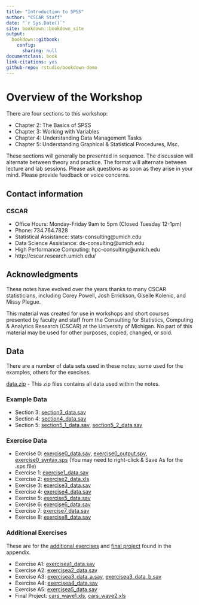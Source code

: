 ```yaml
---
title: "Introduction to SPSS"
author: "CSCAR Staff"
date: "`r Sys.Date()`"
site: bookdown::bookdown_site
output:
  bookdown::gitbook:
    config:
      sharing: null
documentclass: book
link-citations: yes
github-repo: rstudio/bookdown-demo
---
```




# Overview of the Workshop

There are four sections to this workshop:

- Chapter 2: The Basics of SPSS
- Chapter 3: Working with Variables
- Chapter 4: Understanding Data Management Tasks
- Chapter 5: Understanding Graphical & Statistical Procedures, Msc.

These sections will generally be presented in sequence. The discussion
will alternate between theory and practice. The format will alternate
between lecture and lab sessions. Please ask questions as soon as they
arise in your mind. Please provide feedback or voice concerns.

## Contact information

### CSCAR

- Office Hours: Monday-Friday 9am to 5pm (Closed Tuesday 12-1pm)
- Phone: 734.764.7828
- Statistical Assistance: stats-consulting@umich.edu
- Data Science Assistance: ds-consulting@umich.edu
- High Performance Computing: hpc-consulting@umich.edu
- http://cscar.research.umich.edu/

## Acknowledgments

These notes have evolved over the years thanks to many CSCAR
statisticians, including Corey Powell, Josh Errickson, Giselle
Kolenic, and Missy Plegue.

This material was created for use in workshops and short courses
presented by faculty and staff from the Consulting for Statistics,
Computing \& Analytics Research (CSCAR) at the University of
Michigan. No part of this material may be used for other purposes,
copied, changed, or sold.

## Data

There are a number of data sets used in these notes; some used for the examples, others for the execises.

[data.zip](https://github.com/CSCAR/workshop-spss/raw/master/data/data.zip) - This zip files contains all data used within the notes.

### Example Data

- Section 3: [section3_data.sav](https://github.com/CSCAR/workshop-spss/raw/master/data/section3_data.sav)
- Section 4: [section4_data.sav](https://github.com/CSCAR/workshop-spss/raw/master/data/section4_data.sav)
- Section 5: [section5_1_data.sav](https://github.com/CSCAR/workshop-spss/raw/master/data/section5_1_data.sav), [section5_2_data.sav](https://github.com/CSCAR/workshop-spss/raw/master/data/section5_2_data.sav)

### Exercise Data

- Exercise 0: [exercise0_data.sav](https://github.com/CSCAR/workshop-spss/raw/master/data/exercise0/exercise0_data.sav),
[exercise0_output.spv](https://github.com/CSCAR/workshop-spss/raw/master/data/exercise0/exercise0_output.spv),
<a href="https://github.com/CSCAR/workshop-spss/raw/master/data/exercise0/exercise0_syntax.sps" download>exercise0_syntax.sps</a> (You may need to right-click \& Save As for the .sps file)
- Exercise 1: [exercise1_data.sav](https://github.com/CSCAR/workshop-spss/raw/master/data/exercise1/exercise1_data.sav)
- Exercise 2: [exercise2_data.xls](https://github.com/CSCAR/workshop-spss/raw/master/data/exercise2/exercise2_data.xls)
- Exercise 3: [exercise3_data.sav](https://github.com/CSCAR/workshop-spss/raw/master/data/exercise3/exercise3_data.sav)
- Exercise 4: [exercise4_data.sav](https://github.com/CSCAR/workshop-spss/raw/master/data/exercise4/exercise4_data.sav)
- Exercise 5: [exercise5_data.sav](https://github.com/CSCAR/workshop-spss/raw/master/data/exercise5/exercise5_data.sav)
- Exercise 6: [exercise6_data.sav](https://github.com/CSCAR/workshop-spss/raw/master/data/exercise6/exercise6_data.sav)
- Exercise 7: [exercise7_data.sav](https://github.com/CSCAR/workshop-spss/raw/master/data/exercise7/exercise7_data.sav)
- Exercise 8: [exercise8_data.sav](https://github.com/CSCAR/workshop-spss/raw/master/data/exercise8/exercise8_data.sav)

### Additional Exercises

These are for the [additional exercises](appendix.html#additional_exercises) and [final project](appendix.html#final_project) found in the appendix.

- Exercise A1: [exercisea1_data.sav](https://github.com/CSCAR/workshop-spss/raw/master/data/exercisea1/exercisea1_data.sav)
- Exercise A2: [exercisea2_data.sav](https://github.com/CSCAR/workshop-spss/raw/master/data/exercisea2/exercisea2_data.sav)
- Exercise A3: [exercisea3_data_a.sav](https://github.com/CSCAR/workshop-spss/raw/master/data/exercisea3/exercisea3_data_a.sav),
[exercisea3_data_b.sav](https://github.com/CSCAR/workshop-spss/raw/master/data/exercisea3/exercisea3_data_b.sav)
- Exercise A4: [exercisea4_data.sav](https://github.com/CSCAR/workshop-spss/raw/master/data/exercisea4/exercisea4_data.sav)
- Exercise A5: [exercisea5_data.sav](https://github.com/CSCAR/workshop-spss/raw/master/data/exercisea5/exercisea5_data.sav)
- Final Project: [cars_wave1.xls](https://github.com/CSCAR/workshop-spss/raw/master/data/finalproject/cars_wave1.xls),
[cars_wave2.xls](https://github.com/CSCAR/workshop-spss/raw/master/data/finalproject/cars_wave2.xls)
